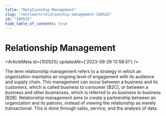 ```yaml
---
title: "Relationship Management"
slug: "/en/learn/relationship-management-100525"
id: "100525"
hide_table_of_contents: true
---
```



# Relationship Management

<ArticleMeta id={100525} updatedAt={'2023-09-26 13:58:51'} />
<div className='border-solid border-b border-t-0 my-4 border-[var(--ifm-color-gray-300)]' />

The term relationship management refers to a strategy in which an organization maintains an ongoing level of engagement with its audience and supply chain. This management can occur between a business and its customers, which is called business to consumer [B2C], or between a business and other businesses, which is referred to as business to business [B2B]. Relationship management aims to create a partnership between an organization and its patrons, instead of viewing the relationship as merely transactional. This is done through sales, service, and the analysis of data.
